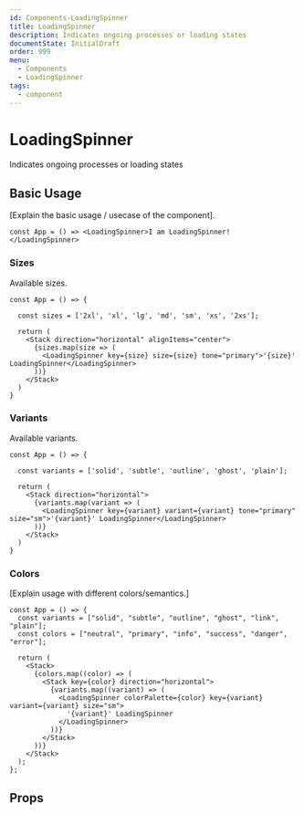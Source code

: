 ```yaml
---
id: Components-LoadingSpinner
title: LoadingSpinner
description: Indicates ongoing processes or loading states
documentState: InitialDraft
order: 999
menu:
  - Components
  - LoadingSpinner
tags:
  - component
---
```


# LoadingSpinner

Indicates ongoing processes or loading states

## Basic Usage

[Explain the basic usage / usecase of the component].

```jsx-live
const App = () => <LoadingSpinner>I am LoadingSpinner!</LoadingSpinner>
```

### Sizes

Available sizes.

```jsx-live
const App = () => {

  const sizes = ['2xl', 'xl', 'lg', 'md', 'sm', 'xs', '2xs'];

  return (
    <Stack direction="horizontal" alignItems="center">
      {sizes.map(size => (
        <LoadingSpinner key={size} size={size} tone="primary">'{size}' LoadingSpinner</LoadingSpinner>
      ))}
    </Stack>
  )
}
```

### Variants

Available variants.

```jsx-live
const App = () => {

  const variants = ['solid', 'subtle', 'outline', 'ghost', 'plain'];

  return (
    <Stack direction="horizontal">
      {variants.map(variant => (
        <LoadingSpinner key={variant} variant={variant} tone="primary" size="sm">'{variant}' LoadingSpinner</LoadingSpinner>
      ))}
    </Stack>
  )
}
```

### Colors

[Explain usage with different colors/semantics.]

```jsx-live
const App = () => {
  const variants = ["solid", "subtle", "outline", "ghost", "link", "plain"];
  const colors = ["neutral", "primary", "info", "success", "danger", "error"];

  return (
    <Stack>
      {colors.map((color) => (
        <Stack key={color} direction="horizontal">
          {variants.map((variant) => (
            <LoadingSpinner colorPalette={color} key={variant} variant={variant} size="sm">
              '{variant}' LoadingSpinner
            </LoadingSpinner>
          ))}
        </Stack>
      ))}
    </Stack>
  );
};
```

## Props

<PropTable id="LoadingSpinner" />
